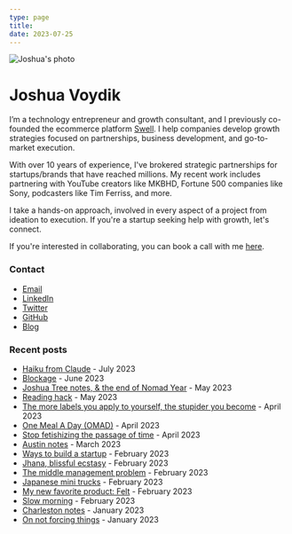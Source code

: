 ```yaml
---
type: page
title:
date: 2023-07-25
---
```


<div>
  <img src="/images/joshua.jpg" alt="Joshua's photo" style={{ height: '80px', width: '80px', marginLeft: '10px', borderRadius: '50%' }}/>
</div>
<div>
  <h1>Joshua Voydik</h1>
</div>

I’m a technology entrepreneur and growth consultant, and I previously co-founded the ecommerce platform [Swell](https://swell.is). I help companies develop growth strategies focused on partnerships, business development, and go-to-market execution.

With over 10 years of experience, I've brokered strategic partnerships for startups/brands that have reached millions.  My recent work includes partnering with YouTube creators like MKBHD, Fortune 500 companies like Sony, podcasters like Tim Ferriss, and more. 

I take a hands-on approach, involved in every aspect of a project from ideation to execution. If you're a startup seeking help with growth, let's connect.

If you're interested in collaborating, you can book a call with me [here](https://cal.com/joshua).

### Contact 

- [Email](mailto:joshua@voydik.com)
- [LinkedIn](https://www.linkedin.com/in/joshuavoydik/)
- [Twitter](https://twitter.com/joshuavoydik)
- [GitHub](https://github.com/joshuavoydik)
- [Blog](https://joshua.substack.com/)

### Recent posts

- [Haiku from Claude](https://joshua.substack.com/p/haiku-from-claude) - July 2023 
- [Blockage](https://joshua.substack.com/p/blockage) - June 2023
- [Joshua Tree notes, & the end of Nomad Year](https://joshua.substack.com/p/joshua-tree-notes-and-the-end-of) - May 2023
- [Reading hack](https://joshua.substack.com/p/reading-hack) - May 2023
- [The more labels you apply to yourself, the stupider you become](https://joshua.substack.com/p/the-more-labels-you-apply-to-yourself) - April 2023
- [One Meal A Day (OMAD)](https://joshua.substack.com/p/one-meal-a-day-omad) - April 2023 
- [Stop fetishizing the passage of time](https://joshua.substack.com/p/stop-fetishizing-the-passage-of-time) - April 2023
- [Austin notes](https://joshua.substack.com/p/austin-notes) - March 2023
- [Ways to build a startup](https://joshua.substack.com/p/ways-to-start-a-startup) - February 2023
- [Jhana, blissful ecstasy](https://joshua.substack.com/p/jhana-blissful-ecstasy) - February 2023
- [The middle management problem](https://joshua.substack.com/p/david-sacks-on-the-middle-management) - February 2023
- [Japanese mini trucks](https://joshua.substack.com/p/japanese-mini-trucks) - February 2023
- [My new favorite product: Felt](https://joshua.substack.com/p/my-new-favorite-product-felt) - February 2023
- [Slow morning](https://joshua.substack.com/p/slow-mornings) - February 2023
- [Charleston notes](https://joshua.substack.com/p/charleston-notes) - January 2023
- [On not forcing things](https://joshua.substack.com/p/on-not-forcing-things) - January 2023 